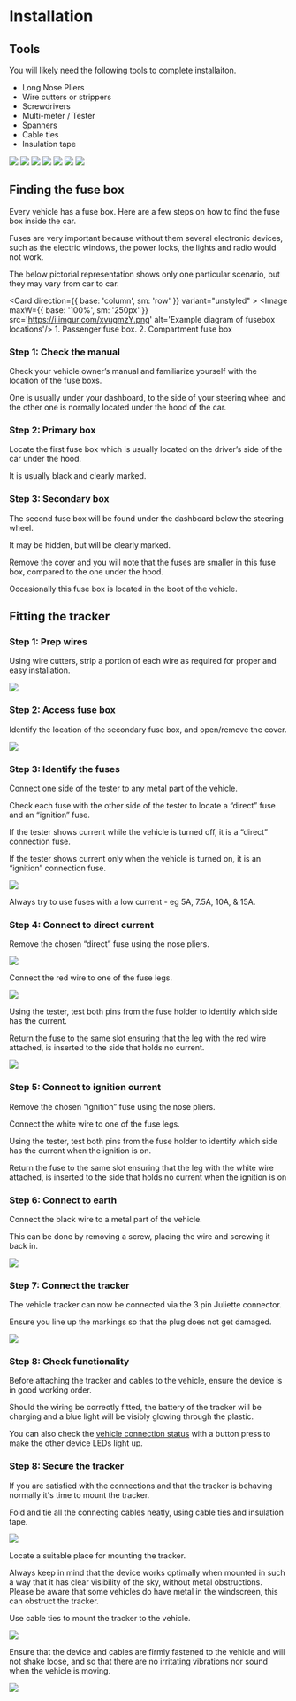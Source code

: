 
# Installation

## Tools

You will likely need the following tools to complete installaiton.

 - Long Nose Pliers
 - Wire cutters or strippers
 - Screwdrivers
 - Multi-meter / Tester
 - Spanners
 - Cable ties
 - Insulation tape

 <Grid templateColumns='repeat(7, 1fr)' gap={6}>
  <GridItem w='100%' h='10'><img src="https://upload.wikimedia.org/wikipedia/commons/1/1e/Alicate_boca_redonda.png"/> </GridItem>
  <GridItem w='100%' h='10'><img src="https://upload.wikimedia.org/wikipedia/commons/thumb/e/eb/Wire_cutter_-_Sept._2013.jpg/640px-Wire_cutter_-_Sept._2013.jpg"/></GridItem>
  <GridItem w='100%' h='10'><img src="https://upload.wikimedia.org/wikipedia/commons/thumb/3/39/Swisstools_Screwdrivers_ESD_VDE.jpg/640px-Swisstools_Screwdrivers_ESD_VDE.jpg"/></GridItem>
  <GridItem w='100%' h='10'><img src="https://upload.wikimedia.org/wikipedia/commons/thumb/0/0b/2017_Cyfrowy_miernik_uniwersalny.jpg/640px-2017_Cyfrowy_miernik_uniwersalny.jpg"/></GridItem>
  <GridItem w='100%' h='10'><img src="https://upload.wikimedia.org/wikipedia/commons/thumb/4/42/Bremsleitungsschluessel.JPG/639px-Bremsleitungsschluessel.JPG"/></GridItem>
  <GridItem w='100%' h='10'><img src="https://upload.wikimedia.org/wikipedia/commons/thumb/2/2f/Cable_ties.jpg/640px-Cable_ties.jpg"/></GridItem>
  <GridItem w='100%' h='10'><img src="https://upload.wikimedia.org/wikipedia/commons/thumb/b/b6/Rolls_of_adhesive_tape.jpg/640px-Rolls_of_adhesive_tape.jpg"/></GridItem>
</Grid>

## Finding the fuse box

Every vehicle has a fuse box. Here are a few steps on how to find the fuse box inside the car.

<Callout type="info" emoji="ℹ️">
Fuses are very important because without them several electronic devices, such as the electric windows, the power locks, the lights and radio would not work.
</Callout>

The below pictorial representation shows only one particular scenario, but they may vary from car to car.

<Card direction={{ base: 'column', sm: 'row' }} variant="unstyled" >
    <Image maxW={{ base: '100%', sm: '250px' }} src='https://i.imgur.com/xvugmzY.png' alt='Example diagram of fusebox locations'/>
    <CardBody>
        1. Passenger fuse box.
        2. Compartment fuse box
    </CardBody>
</Card>

<Steps>

### Step 1: Check the manual

Check your vehicle owner’s manual and familiarize yourself with the location of the fuse boxs.

One is usually under your dashboard, to the side of your steering wheel and the other one is normally located under the hood of the car.

### Step 2: Primary box

Locate the first fuse box which is usually located on the driver’s side of the car under the hood.

It is usually black and clearly marked.

### Step 3: Secondary box

The second fuse box will be found under the dashboard below the steering wheel.

It may be hidden, but will be clearly marked.

Remove the cover and you will note that the fuses are smaller in this fuse box, compared to the one under the hood.

<Callout type="info" emoji="ℹ️">
Occasionally this fuse box is located in the boot of the vehicle.
</Callout>

</Steps>

## Fitting the tracker

<Steps>

### Step 1: Prep wires

Using wire cutters, strip a portion of each wire as required for proper and easy installation.

![](https://i.imgur.com/F2ROuT5.png)

### Step 2: Access fuse box

Identify the location of the secondary fuse box, and open/remove the cover.

![](https://upload.wikimedia.org/wikipedia/commons/thumb/7/7a/Car_fuse_box_Layout.jpg/640px-Car_fuse_box_Layout.jpg)

### Step 3: Identify the fuses

Connect one side of the tester to any metal part of the vehicle.

Check each fuse with the other side of the tester to locate a “direct” fuse and an “ignition” fuse.

If the tester shows current while the vehicle is turned off, it is a “direct” connection fuse.

If the tester shows current only when the vehicle is turned on, it is an “ignition” connection fuse.

![](https://i.imgur.com/D3d4c4K.png)

<Callout type="info" emoji="ℹ️">
Always try to use fuses with a low current - eg 5A, 7.5A, 10A, & 15A.
</Callout>

### Step 4: Connect to direct current

Remove the chosen “direct” fuse using the nose pliers.

![](https://i.imgur.com/xubSP5V.png)

Connect the red wire to one of the fuse legs.

![](https://i.imgur.com/iafp2W9.png)

Using the tester, test both pins from the fuse holder to identify which side has the current.

Return the fuse to the same slot ensuring that the leg with the red wire attached, is inserted to the side that holds no current.

![](https://i.imgur.com/jFVRuv3.png)

### Step 5: Connect to ignition current

Remove the chosen “ignition” fuse using the nose pliers.

Connect the white wire to one of the fuse legs.

Using the tester, test both pins from the fuse holder to identify which side has the current when the ignition is on.

Return the fuse to the same slot ensuring that the leg with the white wire attached, is inserted to the side that holds no current when the ignition is on

### Step 6: Connect to earth

Connect the black wire to a metal part of the vehicle.

This can be done by removing a screw, placing the wire and screwing it back in.

![](https://i.imgur.com/qSuXSXQ.png)

### Step 7: Connect the tracker

The vehicle tracker can now be connected via the 3 pin Juliette connector.

<Callout type="warning" emoji="⚠️">
Ensure you line up the markings so that the plug does not get damaged.
</Callout>

![](https://i.imgur.com/c7zaNPd.png)

### Step 8: Check functionality

Before attaching the tracker and cables to the vehicle, ensure the device is in good working order.

Should the wiring be correctly fitted, the battery of the tracker will be charging and a blue light will be visibly glowing through the plastic.

You can also check the [vehicle connection status](http://localhost:8093/devices/vehicle#vehicle-connection-status) with a button press to make the other device LEDs light up.

### Step 8: Secure the tracker

If you are satisfied with the connections and that the tracker is behaving normally it's time to mount the tracker.

Fold and tie all the connecting cables neatly, using cable ties and insulation tape.

![](https://i.imgur.com/SaDkRZw.png)

Locate a suitable place for mounting the tracker.

<Callout type="info" emoji="ℹ️">
Always keep in mind that the device works optimally when mounted in such a way that it has clear visibility of the sky, without metal obstructions.
</Callout>

<Callout type="warning" emoji="⚠️">
Please be aware that some vehicles do have metal in the windscreen, this can obstruct the tracker.
</Callout>

Use cable ties to mount the tracker to the vehicle.

![](https://i.imgur.com/Kp9WmiA.png)

Ensure that the device and cables are firmly fastened to the vehicle and will not shake loose, and so that there are no irritating vibrations nor sound when the vehicle is moving.

![](https://i.imgur.com/qhWL4qk.png)

</Steps>

